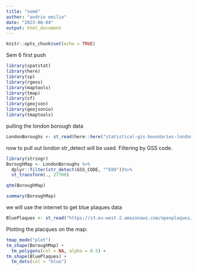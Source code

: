 ```yaml
---
title: "sem6"
author: "andrio emilio"
date: "2023-08-04"
output: html_document
---
```


```r
knitr::opts_chunk$set(echo = TRUE)
```
Sem 6 first push
```r
library(spatstat)
library(here)
library(sp)
library(rgeos)
library(maptools)
library(tmap)
library(sf)
library(geojson)
library(geojsonio)
library(tmaptools)
```
pulling the london borough data

```r
LondonBoroughs <- st_read(here::here("statistical-gis-boundaries-london", "ESRI", "London_Borough_Excluding_MHW.shp"))

```
now to pull out london str_detect will be used. Filtering by GSS code. 

```r
library(stringr)
BoroughMap <- LondonBoroughs %>%
  dplyr::filter(str_detect(GSS_CODE, "^E09"))%>%
  st_transform(., 27700)

qtm(BoroughMap)
```

```r
summary(BoroughMap)

```
we will use the internet to get blue plaques data

```r
BluePlaques <- st_read("https://s3.eu-west-2.amazonaws.com/openplaques/open-plaques-london-2018-04-08.geojson")
```

Plotting the placques on the map:

```r
tmap_mode("plot")
tm_shape(BoroughMap) +
  tm_polygons(col = NA, alpha = 0.5) +
tm_shape(BluePlaques) +
  tm_dots(col = "blue")

```

